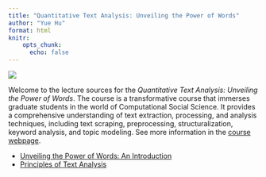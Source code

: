 ---
title: "Quantitative Text Analysis: Unveiling the Power of Words"
author: "Yue Hu"
format: html
knitr: 
    opts_chunk: 
      echo: false
---


![](images/logo_camcLogo.png){fig-align="center"}

Welcome to the lecture sources for the *Quantitative Text Analysis: Unveiling the Power of Words*. 
The course is a transformative course that immerses graduate students in the world of Computational Social Science. 
It provides a comprehensive understanding of text extraction, processing, and analysis techniques, including text scraping, preprocessing, structuralization, keyword analysis, and topic modeling. 
See more information in the [course webpage](https://sammo3182.github.io).

- [Unveiling the Power of Words: An Introduction](/slides_gh/slides/courses/camsTextAnalysis/00_intro.html)
- [Principles of Text Analysis](/slides_gh/slides/courses/camsTextAnalysis/01_theory.html)
